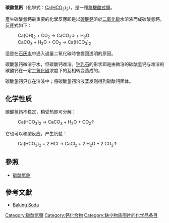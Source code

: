 {{Chembox
|   Name = 碳酸氫鈣
|   ImageFile = Calcium bicarbonate.png
|   ImageName = 碳酸氫鈣
|   IUPACName = Calcium bicarbonate
| IUPACNameZh = 碳酸氫鈣
|   OtherNames = Calcium hydrogencarbonate
| Section1 = {{Chembox Identifiers
| CASNo = 3983-19-5
| CASNo_Ref = {{cascite|correct|CAS}}
|    SMILES  =  
|    RTECS  =  
|  ChemSpiderID_Ref  = {{chemspidercite|correct|chemspider}}|  ChemSpiderID  =  8351767
|  PubChem  =  10176262
|  InChI  =  1/2CH2O3.Ca/c2*2-1(3)4;/h2*(H2,2,3,4);/q;;+2/p-2
|  InChIKey  =  NKWPZUCBCARRDP-NUQVWONBAN
|  StdInChI_Ref  = {{stdinchicite|correct|chemspider}}|  StdInChI  =  1S/2CH2O3.Ca/c2*2-1(3)4;/h2*(H2,2,3,4);/q;;+2/p-2
|  StdInChIKey_Ref  = {{stdinchicite|correct|chemspider}}|  StdInChIKey  =  NKWPZUCBCARRDP-UHFFFAOYSA-L
}}
| Section2 = {{Chembox Properties
|   Formula = Ca(HCO<sub>3</sub>)<sub>2</sub>
|   MolarMass = 162.11464 
|   Appearance = 
|   Density =
|   Solubility = 0.0161 g/100 mL (0 °C) <br> 0.016 g/100 mL (20°C) <br> 分解 (100 °C)
|   MeltingPt = 
|   BoilingPt = 
|   pKa = 
|   pKb = 
|   Viscosity = 
  }}
| Section3 = {{Chembox Structure
|   MolShape = 
|   Coordination = 
|   CrystalStruct = 
|   Dipole =
  }}
| Section7 = {{Chembox Hazards
|   ExternalMSDS =
|   MainHazards = 
|   FlashPt = 不可燃
|   RPhrases = 
|   SPhrases = 
  }}
| Section8 = {{Chembox Related
|   OtherAnions =
|   OtherCations =
| Related [[?|?]]
| ?
|   OtherCpds = 
  }}
}}
'''碳酸氫鈣'''（化學式：[[鈣|Ca]]([[氫|H]][[碳|C]][[氧|O]]<sub>3</sub>)<sub>2</sub>），是一種[[無機化合物|無機]][[酸式鹽|酸式鹽]]。

產生碳酸氫鈣最重要的化學反應即是以[[碳酸鈣|碳酸鈣]]溶於[[二氧化碳|二氧化碳]]水溶液而成碳酸氫鈣，反應式如下：
:Ca(OH)<sub>2</sub> + CO<sub>2</sub> → CaCO<sub>3</sub>↓ + H<sub>2</sub>O
:CaCO<sub>3</sub> + H<sub>2</sub>O + CO<sub>2</sub> → Ca(HCO<sub>3</sub>)<sub>2</sub>
這是在[[石灰水|石灰水]]中通入過量二氧化碳時會變回透明的原因。

碳酸氢钙微溶于水，但碳酸钙难溶。[[钟乳石|钟乳石]]的形状即是由微溶的碳酸氢钙与难溶的碳酸钙在一定[[二氧化碳|二氧化碳]]浓度下的互相转变造成的。

碳酸氢钙只存在溶液中；将碳酸氢钙溶液蒸发则得到碳酸钙固体。

==化学性质==
碳酸氢钙不稳定，稍受热即可分解：
: Ca(HCO<sub>3</sub>)<sub>2</sub> → CaCO<sub>3</sub> + H<sub>2</sub>O + CO<sub>2</sub>↑

它也可以和酸反应，产生钙盐：
: Ca(HCO<sub>3</sub>)<sub>2</sub> + 2 HCl → CaCl<sub>2</sub> + 2 H<sub>2</sub>O + 2 CO<sub>2</sub>↑
==參照==
*[[碳酸氫鈉|碳酸氫鈉]]

==參考文獻==
* [http://www.newton.dep.anl.gov/askasci/chem99/chem99492.htm Baking Soda] {{Wayback|url=http://www.newton.dep.anl.gov/askasci/chem99/chem99492.htm |date=20150226223438 }}
<references/>

{{鈣化合物}}
{{inorganic-compound-stub}}

[[Category:碳酸氫鹽|Category:碳酸氫鹽]]
[[Category:鈣化合物|Category:鈣化合物]]
[[Category:缺少物质图片的化学品条目|Category:缺少物质图片的化学品条目]]